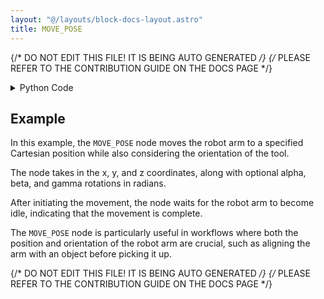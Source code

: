 ```yaml
---
layout: "@/layouts/block-docs-layout.astro"
title: MOVE_POSE
---
```


{/* DO NOT EDIT THIS FILE! IT IS BEING AUTO GENERATED */}
{/* PLEASE REFER TO THE CONTRIBUTION GUIDE ON THE DOCS PAGE */}


<PythonDocsDisplay docstring={docstring} />

<details>
<summary>Python Code</summary>

```python
from flojoy import flojoy, TextBlob
from typing import Optional
from PYTHON.utils.mecademic_state.mecademic_state import query_for_handle


@flojoy(deps={"mecademicpy": "1.4.0"})
def MOVE_POSE(
    ip_address: TextBlob,
    x: float,
    y: float,
    z: float,
    alpha: Optional[float] = 0,
    beta: Optional[float] = 0,
    gamma: Optional[float] = 0,
) -> TextBlob:
    """
    The MOVE_POSE node moves the robot to a specified pose in space.

    Inputs
    ------
    ip_address
        The IP address of the robot arm.

    Parameters
    ------
    x : float
        The x coordinate of the position to move to
    y : float
        The y coordinate of the position to move to
    z : float
        The z coordinate of the position to move to
    alpha : float, optional
        The alpha coordinate (rotation in radians about the x axis) of the position to move to.
    beta : float, optional
        The beta coordinate   (rotation in radians about the y axis) of the position to move to.
    gamma : float, optional
        The gamma coordinate (rotation in radians about the z axis) of the position to move to.

    Returns
    -------
    ip_address
        The IP address of the robot arm.

    """
    robot = query_for_handle(ip_address)
    robot.MovePose(x=x, y=y, z=z, alpha=alpha, beta=beta, gamma=gamma)
    robot.WaitIdle()
    return ip_address

```

[Find this Flojoy Block on GitHub](https://github.com/flojoy-ai/blocks/blob/main/blocks/IO/ROBOTICS/ARMS/MECADEMIC/MOVE_POSE/MOVE_POSE.py)

</details>

## Example

<GetHelpWidget />

<AppDisplay app={app} blockName="MOVE_POSE" client:visible />

In this example, the `MOVE_POSE` node moves the robot arm to a specified Cartesian position while also considering the orientation of the tool.

The node takes in the x, y, and z coordinates, along with optional alpha, beta, and gamma rotations in radians. 

After initiating the movement, the node waits for the robot arm to become idle, indicating that the movement is complete.

The `MOVE_POSE` node is particularly useful in workflows where both the position and orientation of the robot arm are crucial, such as aligning the arm with an object before picking it up.


{/* DO NOT EDIT THIS FILE! IT IS BEING AUTO GENERATED */}
{/* PLEASE REFER TO THE CONTRIBUTION GUIDE ON THE DOCS PAGE */}
